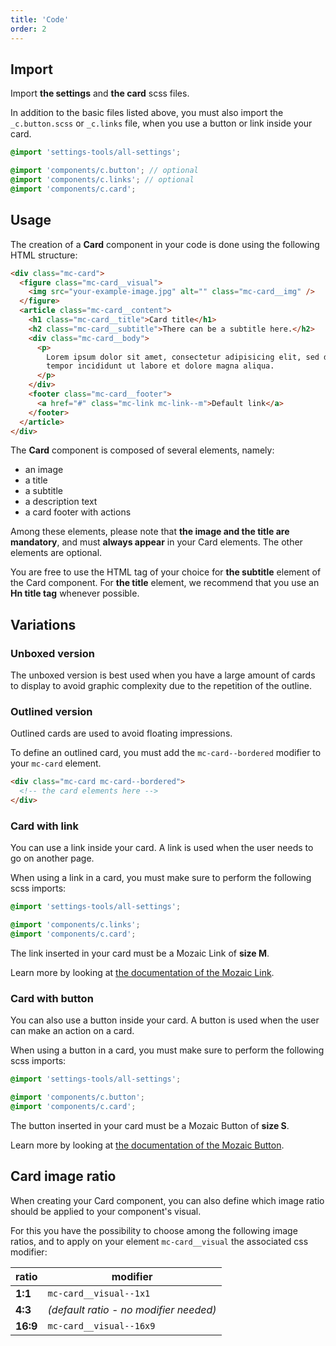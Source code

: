 ```yaml
---
title: 'Code'
order: 2
---
```


## Import

Import **the settings** and **the card** scss files.

In addition to the basic files listed above, you must also import the `_c.button.scss` or `_c.links` file, when you use a button or link inside your card.

```scss
@import 'settings-tools/all-settings';

@import 'components/c.button'; // optional
@import 'components/c.links'; // optional
@import 'components/c.card';
```

## Usage

The creation of a **Card** component in your code is done using the following HTML structure:

```html
<div class="mc-card">
  <figure class="mc-card__visual">
    <img src="your-example-image.jpg" alt="" class="mc-card__img" />
  </figure>
  <article class="mc-card__content">
    <h1 class="mc-card__title">Card title</h1>
    <h2 class="mc-card__subtitle">There can be a subtitle here.</h2>
    <div class="mc-card__body">
      <p>
        Lorem ipsum dolor sit amet, consectetur adipisicing elit, sed do eiusmod
        tempor incididunt ut labore et dolore magna aliqua.
      </p>
    </div>
    <footer class="mc-card__footer">
      <a href="#" class="mc-link mc-link--m">Default link</a>
    </footer>
  </article>
</div>
```

The **Card** component is composed of several elements, namely:

- an image
- a title
- a subtitle
- a description text
- a card footer with actions

<Highlight type="warning" title="Mandatory elements">

Among these elements, please note that **the image and the title are mandatory**, and must **always appear** in your Card elements. The other elements are optional.

</Highlight>

<Highlight type="info">

You are free to use the HTML tag of your choice for **the subtitle** element of the Card component. For **the title** element, we recommend that you use an **Hn title tag** whenever possible.

</Highlight>

## Variations

### Unboxed version

The unboxed version is best used when you have a large amount of cards to display to avoid graphic complexity due to the repetition of the outline.

<Story id="content-card--default" height="510" />

### Outlined version

Outlined cards are used to avoid floating impressions.

To define an outlined card, you must add the `mc-card--bordered` modifier to your `mc-card` element.

```html
<div class="mc-card mc-card--bordered">
  <!-- the card elements here -->
</div>
```

<Story id="content-card--boxed-card" height="510" />

### Card with link

You can use a link inside your card. A link is used when the user needs to go on another page.

When using a link in a card, you must make sure to perform the following scss imports:

```scss
@import 'settings-tools/all-settings';

@import 'components/c.links';
@import 'components/c.card';
```

<Highlight type="warning">

The link inserted in your card must be a Mozaic Link of **size M**.

Learn more by looking at [the documentation of the Mozaic Link](/Components/Links/code/#available-sizes).

</Highlight>

<Story id="content-card--card-with-link" height="510" />

### Card with button

You can also use a button inside your card. A button is used when the user can make an action on a card.

When using a button in a card, you must make sure to perform the following scss imports:

```scss
@import 'settings-tools/all-settings';

@import 'components/c.button';
@import 'components/c.card';
```

<Highlight type="warning">

The button inserted in your card must be a Mozaic Button of **size S**.

Learn more by looking at [the documentation of the Mozaic Button](/Components/Buttons/#sizes).

</Highlight>

<Story id="content-card--card-with-button" height="520" />

## Card image ratio

When creating your Card component, you can also define which image ratio should be applied to your component's visual.

For this you have the possibility to choose among the following image ratios, and to apply on your element `mc-card__visual` the associated css modifier:

| ratio    | modifier                               |
| -------- | -------------------------------------- |
| **1:1**  | `mc-card__visual--1x1`                 |
| **4:3**  | _(default ratio - no modifier needed)_ |
| **16:9** | `mc-card__visual--16x9`                |

<Story id="content-card--card-ratios" height="590" />

